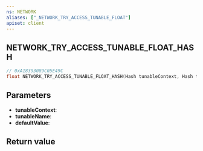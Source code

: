 ```yaml
---
ns: NETWORK
aliases: ["_NETWORK_TRY_ACCESS_TUNABLE_FLOAT"]
apiset: client
---
```

## NETWORK_TRY_ACCESS_TUNABLE_FLOAT_HASH

```c
// 0xA18393089C05E49C
float NETWORK_TRY_ACCESS_TUNABLE_FLOAT_HASH(Hash tunableContext, Hash tunableName, float defaultValue);
```


## Parameters
* **tunableContext**:
* **tunableName**:
* **defaultValue**:

## Return value